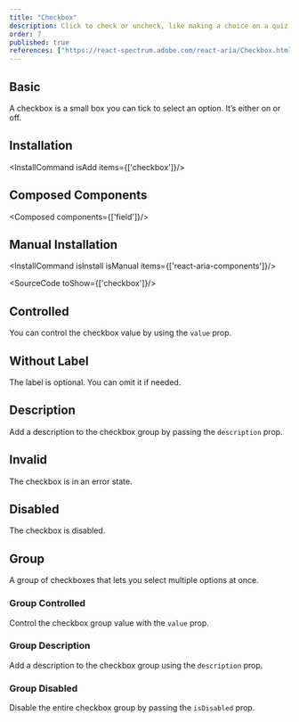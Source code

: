 ```yaml
---
title: "Checkbox"
description: Click to check or uncheck, like making a choice on a quiz, simple and straightforward for quick decisions.
order: 7
published: true
references: ["https://react-spectrum.adobe.com/react-aria/Checkbox.html#props"]
---
```


## Basic

A checkbox is a small box you can tick to select an option. It’s either on or off.
<How toUse="forms/checkbox-demo" />

## Installation
<InstallCommand isAdd items={['checkbox']}/>

## Composed Components
<Composed components={['field']}/>

## Manual Installation
<InstallCommand isInstall isManual items={['react-aria-components']}/>

<SourceCode toShow={['checkbox']}/>

## Controlled
You can control the checkbox value by using the `value` prop.
<How minW72 toUse="forms/checkbox-controlled-demo" />

## Without Label
The label is optional. You can omit it if needed.

## Description
Add a description to the checkbox group by passing the `description` prop.
<How minW72 toUse="forms/checkbox-description-demo" />

## Invalid
The checkbox is in an error state.
<How toUse="forms/checkbox-invalid-demo" />

## Disabled
The checkbox is disabled.
<How toUse="forms/checkbox-disabled-demo" />

## Group
A group of checkboxes that lets you select multiple options at once.
<How toUse="forms/checkbox-group-demo" />

### Group Controlled
Control the checkbox group value with the `value` prop.
<How minW72 toUse="forms/checkbox-group-controlled-demo" />

### Group Description
Add a description to the checkbox group using the `description` prop.
<How minW72 toUse="forms/checkbox-group-description-demo" />

### Group Disabled
Disable the entire checkbox group by passing the `isDisabled` prop.
<How minW72 toUse="forms/checkbox-group-disabled-demo" />
